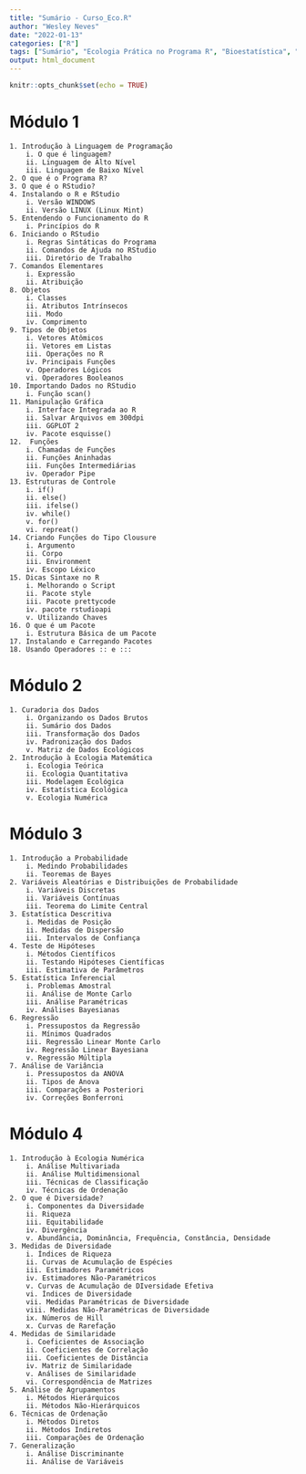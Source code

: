 ```yaml
---
title: "Sumário - Curso_Eco.R"
author: "Wesley Neves"
date: "2022-01-13"
categories: ["R"]
tags: ["Sumário", "Ecologia Prática no Programa R", "Bioestatística", "Ecologia Numérica"]
output: html_document
---
```


```r
knitr::opts_chunk$set(echo = TRUE)
```

# Módulo 1

    1. Introdução à Linguagem de Programação
        i. O que é linguagem?
        ii. Linguagem de Alto Nível
        iii. Linguagem de Baixo Nível
    2. O que é o Programa R?
    3. O que é o RStudio?
    4. Instalando o R e RStudio
        i. Versão WINDOWS
        ii. Versão LINUX (Linux Mint)
    5. Entendendo o Funcionamento do R
        i. Princípios do R
    6. Iniciando o RStudio
        i. Regras Sintáticas do Programa
        ii. Comandos de Ajuda no RStudio
        iii. Diretório de Trabalho
    7. Comandos Elementares
        i. Expressão
        ii. Atribuição
    8. Objetos
        i. Classes
        ii. Atributos Intrínsecos 
        iii. Modo
        iv. Comprimento
    9. Tipos de Objetos
        i. Vetores Atômicos
        ii. Vetores em Listas
        iii. Operações no R
        iv. Principais Funções
        v. Operadores Lógicos
        vi. Operadores Booleanos
    10. Importando Dados no RStudio
        i. Função scan()
    11. Manipulação Gráfica
        i. Interface Integrada ao R
        ii. Salvar Arquivos em 300dpi
        iii. GGPLOT 2
        iv. Pacote esquisse()
    12.  Funções
        i. Chamadas de Funções
        ii. Funções Aninhadas
        iii. Funções Intermediárias
        iv. Operador Pipe
    13. Estruturas de Controle
        i. if()
        ii. else()
        iii. ifelse()
        iv. while()
        v. for()
        vi. repreat()
    14. Criando Funções do Tipo Clousure
        i. Argumento
        ii. Corpo
        iii. Environment
        iv. Escopo Léxico
    15. Dicas Sintaxe no R
        i. Melhorando o Script
        ii. Pacote style
        iii. Pacote prettycode
        iv. pacote rstudioapi
        v. Utilizando Chaves
    16. O que é um Pacote
        i. Estrutura Básica de um Pacote
    17. Instalando e Carregando Pacotes
    18. Usando Operadores :: e :::

# Módulo 2

    1. Curadoria dos Dados
        i. Organizando os Dados Brutos
        ii. Sumário dos Dados
        iii. Transformação dos Dados
        iv. Padronização dos Dados
        v. Matriz de Dados Ecológicos
    2. Introdução à Ecologia Matemática
        i. Ecologia Teórica
        ii. Ecologia Quantitativa
        iii. Modelagem Ecológica
        iv. Estatística Ecológica
        v. Ecologia Numérica

# Módulo 3

    1. Introdução a Probabilidade
        i. Medindo Probabilidades
        ii. Teoremas de Bayes
    2. Variáveis Aleatórias e Distribuições de Probabilidade
        i. Variáveis Discretas
        ii. Variáveis Contínuas
        iii. Teorema do Limite Central
    3. Estatística Descritiva
        i. Medidas de Posição
        ii. Medidas de Dispersão
        iii. Intervalos de Confiança
    4. Teste de Hipóteses
        i. Métodos Científicos
        ii. Testando Hipóteses Científicas
        iii. Estimativa de Parâmetros
    5. Estatística Inferencial
        i. Problemas Amostral
        ii. Análise de Monte Carlo
        iii. Análise Paramétricas
        iv. Análises Bayesianas
    6. Regressão
        i. Pressupostos da Regressão
        ii. Mínimos Quadrados
        iii. Regressão Linear Monte Carlo
        iv. Regressão Linear Bayesiana
        v. Regressão Múltipla
    7. Análise de Variância
        i. Pressupostos da ANOVA
        ii. Tipos de Anova
        iii. Comparações a Posteriori
        iv. Correções Bonferroni

# Módulo 4

    1. Introdução à Ecologia Numérica
        i. Análise Multivariada
        ii. Análise Multidimensional
        iii. Técnicas de Classificação
        iv. Técnicas de Ordenação
    2. O que é Diversidade?
        i. Componentes da Diversidade
        ii. Riqueza
        iii. Equitabilidade
        iv. Divergência
        v. Abundância, Dominância, Frequência, Constância, Densidade
    3. Medidas de Diversidade
        i. Índices de Riqueza
        ii. Curvas de Acumulação de Espécies
        iii. Estimadores Paramétricos
        iv. Estimadores Não-Paramétricos
        v. Curvas de Acumulação de DIversidade Efetiva
        vi. Índices de Diversidade
        vii. Medidas Paramétricas de Diversidade
        viii. Medidas Não-Paramétricas de Diversidade
        ix. Números de Hill
        x. Curvas de Rarefação
    4. Medidas de Similaridade
        i. Coeficientes de Associação
        ii. Coeficientes de Correlação
        iii. Coeficientes de Distância
        iv. Matriz de Similaridade
        v. Análises de Similaridade
        vi. Correspondência de Matrizes
    5. Análise de Agrupamentos
        i. Métodos Hierárquicos
        ii. Métodos Não-Hierárquicos
    6. Técnicas de Ordenação
        i. Métodos Diretos
        ii. Métodos Indiretos
        iii. Comparações de Ordenação
    7. Generalização
        i. Análise Discriminante
        ii. Análise de Variáveis 
